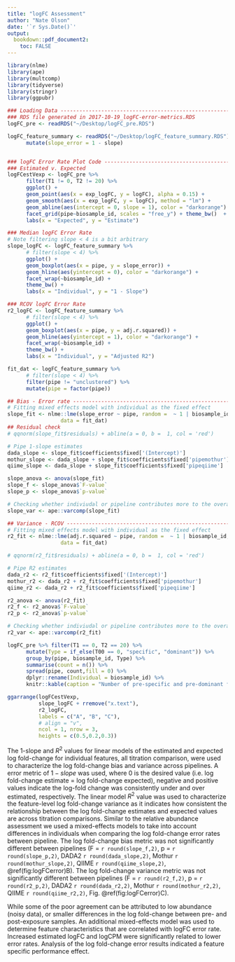 ```yaml
---
title: "logFC Assessment"
author: "Nate Olson"
date: '`r Sys.Date()`'
output:
  bookdown::pdf_document2: 
    toc: FALSE
---
```




```r
library(nlme)
library(ape)
library(multcomp)
library(tidyverse)
library(stringr)
library(ggpubr)
```

```r
### Loading Data ---------------------------------------------------------------
### RDS file generated in 2017-10-19_logFC-error-metrics.RDS 
logFC_pre <- readRDS("~/Desktop/logFC_pre.RDS")

logFC_feature_summary <- readRDS("~/Desktop/logFC_feature_summary.RDS") %>% 
      mutate(slope_error = 1 - slope)


### logFC Error Rate Plot Code ------------------------------------------------
### Estimated v. Expected 
logFCestVexp <- logFC_pre %>% 
      filter(T1 != 0, T2 != 20) %>% 
      ggplot() + 
      geom_point(aes(x = exp_logFC, y = logFC), alpha = 0.15) +
      geom_smooth(aes(x = exp_logFC, y = logFC), method = "lm") +
      geom_abline(aes(intercept = 0, slope = 1), color = "darkorange") + 
      facet_grid(pipe~biosample_id, scales = "free_y") + theme_bw()  +
      labs(x = "Expected", y = "Estimate") 

### Median logFC Error Rate  
# Note filtering slope < 4 is a bit arbitrary
slope_logFC <- logFC_feature_summary %>% 
      # filter(slope < 4) %>% 
      ggplot() + 
      geom_boxplot(aes(x = pipe, y = slope_error)) + 
      geom_hline(aes(yintercept = 0), color = "darkorange") + 
      facet_wrap(~biosample_id) +
      theme_bw() +
      labs(x = "Individual", y = "1 - Slope") 

### RCOV logFC Error Rate  
r2_logFC <- logFC_feature_summary %>% 
      # filter(slope < 4) %>% 
      ggplot() + 
      geom_boxplot(aes(x = pipe, y = adj.r.squared)) + 
      geom_hline(aes(yintercept = 1), color = "darkorange") + 
      facet_wrap(~biosample_id) +
      theme_bw() +
      labs(x = "Individual", y = "Adjusted R2")
```


```r
fit_dat <- logFC_feature_summary %>% 
      # filter(slope < 4) %>%
      filter(pipe != "unclustered") %>% 
      mutate(pipe = factor(pipe))

## Bias - Error rate -----------------------------------------------------------
# Fitting mixed effects model with individual as the fixed effect
slope_fit <- nlme::lme(slope_error ~ pipe, random =  ~ 1 | biosample_id, 
                 data = fit_dat)  
## Residual check
# qqnorm(slope_fit$residuals) + abline(a = 0, b =  1, col = 'red')

# Pipe 1-slope estimates
dada_slope <- slope_fit$coefficients$fixed['(Intercept)']
mothur_slope <- dada_slope + slope_fit$coefficients$fixed['pipemothur']
qiime_slope <- dada_slope + slope_fit$coefficients$fixed['pipeqiime']

slope_anova <- anova(slope_fit)
slope_f <- slope_anova$`F-value`
slope_p <- slope_anova$`p-value`

# Checking whether indiviudal or pipeline contributes more to the overal vaiance
slope_var <- ape::varcomp(slope_fit)

## Variance - RCOV -------------------------------------------------------------
# Fitting mixed effects model with individual as the fixed effect
r2_fit <- nlme::lme(adj.r.squared ~ pipe, random =  ~ 1 | biosample_id, 
                 data = fit_dat)

# qqnorm(r2_fit$residuals) + abline(a = 0, b =  1, col = 'red')

# Pipe R2 estimates
dada_r2 <- r2_fit$coefficients$fixed['(Intercept)']
mothur_r2 <- dada_r2 + r2_fit$coefficients$fixed['pipemothur']
qiime_r2 <- dada_r2 + r2_fit$coefficients$fixed['pipeqiime']

r2_anova <- anova(r2_fit)
r2_f <- r2_anova$`F-value`
r2_p <- r2_anova$`p-value`

# Checking whether indiviudal or pipeline contributes more to the overal vaiance
r2_var <- ape::varcomp(r2_fit)
```

```r
logFC_pre %>% filter(T1 == 0, T2 == 20) %>%
      mutate(Type = if_else(T00 == 0, "specific", "dominant")) %>% 
      group_by(pipe, biosample_id, Type) %>% 
      summarise(count = n()) %>% 
      spread(pipe, count,fill = 0) %>% 
      dplyr::rename(Individual = biosample_id) %>% 
      knitr::kable(caption = "Number of pre-specific and pre-dominant features by individual and pipeline", booktabs = TRUE)
```

```r
ggarrange(logFCestVexp, 
          slope_logFC + rremove("x.text"), 
          r2_logFC, 
          labels = c("A", "B", "C"),
          # align = "v", 
          ncol = 1, nrow = 3, 
          heights = c(0.5,0.2,0.3))
```

The 1-slope and $R^2$ values for linear models of the estimated and expected log fold-change for individual features, all titration comparison, were used to characterize the log fold-change bias and variance across pipelines. 
A error metric of $1 - slope$ was used, where 0 is the desired value (i.e. log fold-change estimate = log fold-change expected), negative and positive values indicate the log-fold change was consistently under and over estimated, respectively. 
The linear model $R^2$ value was used to characterize the feature-level log fold-change variance as it indicates how consistent the relationship between the log fold-change estimates and expected values are across titration comparisons. 
Similar to the relative abundance assessment we used a mixed-effects models to take into account differences in individuals when comparing the log fold-change error rates between pipeline. 
The log fold-change bias metric was not significantly different between pipelines (F = `r round(slope_f,2)`, p = `r round(slope_p,2)`, DADA2 `r round(dada_slope,2)`, Mothur `r round(mothur_slope,2)`, QIIME `r round(qiime_slope,2)`, \@ref(fig:logFCerror)B). 
The log fold-change variance metric was not significantly different between pipelines (F = `r round(r2_f,2)`, p = `r round(r2_p,2)`, DADA2 `r round(dada_r2,2)`, Mothur `r round(mothur_r2,2)`, QIIME `r round(qiime_r2,2)`, Fig. \@ref(fig:logFCerror)C).

While some of the poor agreement can be attributed to low abundance (noisy data), or smaller differences in the log fold-change between pre- and post-exposure samples.
An additional mixed-effects model was used to determine feature characteristics that are correlated with logFC error rate. 
Increased estimated logFC and logCPM were significantly related to lower error rates. 
Analysis of the log fold-change error results indicated a feature specific performance effect. 



